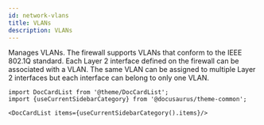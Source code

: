 ```yaml
---
id: network-vlans
title: VLANs
description: VLANs
---
```




Manages VLANs. The firewall supports VLANs that conform to the IEEE 802.1Q standard. Each
Layer 2 interface defined on the firewall can be associated with a VLAN. The same VLAN can be
assigned to multiple Layer 2 interfaces but each interface can belong to only one VLAN.




```mdx-code-block
import DocCardList from '@theme/DocCardList';
import {useCurrentSidebarCategory} from '@docusaurus/theme-common';

<DocCardList items={useCurrentSidebarCategory().items}/>
```
      